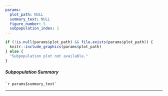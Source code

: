 ```yaml
---
params:
  plot_path: NULL
  summary_text: NULL
  figure_number: 5
  subpopulation_index: 1
---
```


```r
if (!is.null(params$plot_path) && file.exists(params$plot_path)) {
  knitr::include_graphics(params$plot_path)
} else {
  "Subpopulation plot not available."
}
```

##### Subpopulation Summary
```
`r params$summary_text`
```

<hr>